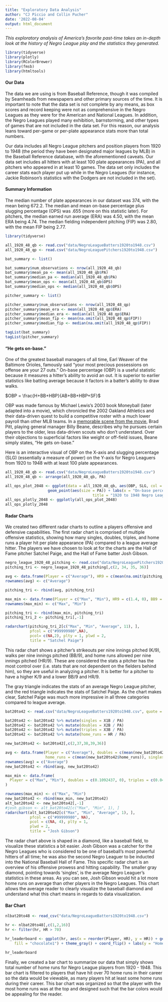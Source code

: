 ```yaml
---
title: "Exploratory Data Analysis"
author: "CJ Piccio and Collin Pucher"
date: '2022-08-04'
output: html_document
---
```


*This exploratory analysis of America's favorite past-time takes an in-depth look at the history of Negro League play and the statistics they generated.*

```r
library(tidyverse)
library(plotly)
library(RColorBrewer)
library(fmsb)
library(htmltools)
```

#### Our Data

The data we are using is from Baseball Reference, though it was compiled by Seamheads from newspapers and other primary sources of the time. It is important to note that the data set is not complete by any means, as box scores and record keeping were not as comprehensive in the Negro Leagues as they were for the American and National Leagues. In addition, the Negro Leagues played many exhibition, barnstorming, and other types of games that are not included in the data set. For this reason, our analysis leans toward per-game or per-plate appearance stats more than total numbers.

Our data includes all Negro League pitchers and position players from 1920 to 1948 (the period they have been designated major leagues by MLB) in the Baseball Reference database, with the aforementioned caveats. Our data set includes all hitters with at least 100 plate appearances (PA), and all pitchers who appeared in at least 10 games. The data set only includes the career stats each player put up while in the Negro Leagues (for instance, Jackie Robinson's statistics with the Dodgers are not included in the set).

#### Summary Information

The median number of plate appearances in our dataset was 374, with the mean being 672.2. The median and mean on-base percentage plus slugging percentage (OPS) was .655 (more on this statistic later). For pitchers, the median earned run average (ERA) was 4.50, with the mean ERA being 4.74. The median fielding independent pitching (FIP) was 2.80, with the mean FIP being 2.77.

```r
library(tidyverse)

all_1920_48_qb <- read.csv("data/NegroLeagueBatters1920to1948.csv")
all_1920_48_qp <- read.csv("data/NegroLeaguePitchers1920to1948.csv")

bat_summary <- list()

bat_summary$num_observations <- nrow(all_1920_48_qb)
bat_summary$mean_pa <- mean(all_1920_48_qb$PA)
bat_summary$median_pa <- median(all_1920_48_qb$PA)
bat_summary$mean_ops <- mean(all_1920_48_qb$OPS)
bat_summary$median_ops <- median(all_1920_48_qb$OPS)

pitcher_summary <- list()

pitcher_summary$num_observations <- nrow(all_1920_48_qp)
pitcher_summary$mean_era <- mean(all_1920_48_qp$ERA)
pitcher_summary$median_era <- median(all_1920_48_qp$ERA)
pitcher_summary$mean_fip <- mean(na.omit(all_1920_48_qp$FIP))
pitcher_summary$median_fip <- median(na.omit(all_1920_48_qp$FIP))

tagList(bat_summary)
tagList(pitcher_summary)
```

#### "He gets on-base."

One of the greatest baseball managers of all time, Earl Weaver of the Baltimore Orioles, famously said "your most precious possessions on offense are your 27 outs." On-base percentage (OBP) is a useful statistic because it measures a hitter's ability to avoid an out. It is superior to earlier statistics like batting average because it factors in a batter's ability to draw walks.

$OBP = \frac{H+BB+HBP}{AB+BB+HBP+SF}$

OBP was made famous by Michael Lewis's 2003 book Moneyball (later adapted into a movie), which chronicled the 2002 Oakland Athletics and their data-driven quest to build a competitive roster with a much lower payroll than other MLB teams. In a [memorable scene from the movie](https://www.youtube.com/watch?v=PlKDQqKh03Y), Brad Pitt, playing general manager Billy Beane, describes why he pursues certain players to the older, less data-driven scouts who don't understand. Over their objections to superficial factors like weight or off-field issues, Beane simply states, "He gets on-base."

Here is an interactive visual of OBP on the X-axis and slugging percentage (SLG) (essentially a measure of power) on the Y-axis for Negro Leaguers from 1920 to 1948 with at least 100 plate appearances.

```r
all_1920_48_qb <- read.csv("data/NegroLeagueBatters1920to1948.csv")
all_1920_48_qb <- arrange(all_1920_48_qb, PA)

all_ops_plot_2048 <- ggplot(data = all_1920_48_qb, aes(OBP, SLG, col = PA, label = Player)) + 
                   geom_point(aes(size = PA)) + labs(x = "On-base percentage", y = "Slugging percentage", 
                                       title = "1920 to 1948 Negro League batters, > 100 PA") 
all_ops_plotly_2048 <- ggplotly(all_ops_plot_2048)
all_ops_plotly_2048
```

#### Radar Charts

We created two different radar charts to outline a players offensive and defensive capabilities. The first radar chart is comprised of multiple offensive statistics, showing how many singles, doubles, triples, and home runs a player hit per plate appearance (PA) compared to a league average hitter. The players we have chosen to look at for the charts are the Hall of Fame pitcher Satchel Paige, and the Hall of Fame batter Josh Gibson.

```r
negro_league_1920_48_pitching <- read.csv("data/NegroLeaguePitchers1920to1948.csv")
pitching_tri <- negro_league_1920_48_pitching[,c(2, 34, 35, 36)]

avg <- data.frame(Player = c("Average"), HR9 = c(mean(na.omit(pitching_tri$HR9))), BB9 = c(mean(pitching_tri$BB9)), SO9 = c(mean(pitching_tri$SO9)))
rownames(avg) <- c("Average")

pitching_tri <- rbind(avg, pitching_tri)

max_min <- data.frame(Player = c("Max", "Min"), HR9 = c(1.4, 0), BB9 = c(10.1, 1.1), SO9 = c(10.1, 1.3))
rownames(max_min) <- c("Max", "Min")

pitching_tri <- rbind(max_min, pitching_tri)
pitching_tri_2 <- pitching_tri[,-1]

radarchart(pitching_tri_2[c("Max", "Min", "Average", 11), ],
           pfcol = c("#99999980",NA),
           pcol= c(NA,2), plty = 1, plwd = 2,
           title = "Satchel Paige")

```

This radar chart shows a pitcher's strikeouts per nine innings pitched (K/9), walks per nine innings pitched (BB/9), and home runs allowed per nine innings pitched (HR/9). These are considered the stats a pitcher has the most control over (i.e. stats that are not dependent on the fielders behind him), so they are useful in analyzing a pitcher. It is better for a pitcher to have a higher K/9 and a lower BB/9 and HR/9.

The gray triangle indicates the stats of an average Negro League pitcher, and the red triangle indicates the stats of Satchel Paige. As the chart makes clear, Satchel Paige was much more impressive in all three categories compared to league average.

``` r
bat20to42 <- read.csv("data/NegroLeagueBatters1920to1948.csv", quote = "", stringsAsFactors = FALSE)

bat20to42 <- bat20to42 %>% mutate(singles = X1B / PA)
bat20to42 <- bat20to42 %>% mutate(doubles = X2B / PA)
bat20to42 <- bat20to42 %>% mutate(triples = X3B / PA)
bat20to42 <- bat20to42 %>% mutate(home_runs = HR / PA)

new_bat20to42 <- bat20to42[,c(2,37,38,39,36)]

avg <- data.frame(Player = c("Average"), doubles = c(mean(new_bat20to42$doubles)), triples = c(mean(new_bat20to42$triples)), 
                  home_runs = c(mean(new_bat20to42$home_runs)), singles = c(mean(new_bat20to42$singles)))
rownames(avg) = c("Average")
new_bat20to42 <- rbind(avg, new_bat20to42)

max_min <- data.frame(
  Player = c("Max", "Min"), doubles = c(0.1092437, 0), triples = c(0.04854369, 0), home_runs = c(0.06571087, 0),  singles = c(0.2807018, 0)
)

rownames(max_min) <- c("Max", "Min")
new_bat20to42 <- rbind(max_min, new_bat20to42)
alt_bat20to42 <- new_bat20to42[,-1]
#josh_gibson <- alt_bat20to42[c("Max", "Min", 1), ]
radarchart(alt_bat20to42[c("Max", "Min", "Average", 1), ],
           pfcol = c("#99999980", NA),
           pcol = c(NA, 4), plty = 1,
           plwd = 2,
           title = "Josh Gibson")
```

The radar chart above is shaped in a diamond, like a baseball field, to visualize these statistics a bit easier. Josh Gibson was a catcher for the Negro Leagues who is considered to be one of baseball's most powerful hitters of all time; he was also the second Negro Leaguer to be inducted into the National Baseball Hall of Fame. This specific radar chart is an overview of his offensive prowess and hitting capability. The smaller gray diamond, pointing towards 'singles', is the average Negro Leaguer's statistics in these areas. As you can see, Josh Gibson would hit a lot more home runs on average than other players in the Negro Leagues. This chart allows the average reader to clearly visualize the baseball diamond and understand what this chart means in regards to data visualization. 

#### Bar Chart

```r
nlbat20to48 <- read_csv("data/NegroLeagueBatters1920to1948.csv")

hr <- nlbat20to48[,c(1,2,16)]
hr <- filter(hr, HR > 70)

hr_leaderboard <- ggplot(hr, aes(x = reorder(Player, HR), y = HR)) + geom_bar(stat = "identity", width = 0.5, color = "cadetblue", 
    fill = "chocolate1") + theme_gray() + coord_flip() + labs(y = "Home Runs", x = "Players")
```

```r
hr_leaderboard
```

Finally, we created a bar chart to summarize our data that simply shows total number of home runs for Negro League players from
1920 - 1948. This bar chart is filtered to players that have hit over 70 home runs in their career so the data would be viewable, as many players hit at least some home runs during their career. This bar chart was organized so that the player with the most home runs was at the top and designed such that the bar colors would be appealing for the reader.
